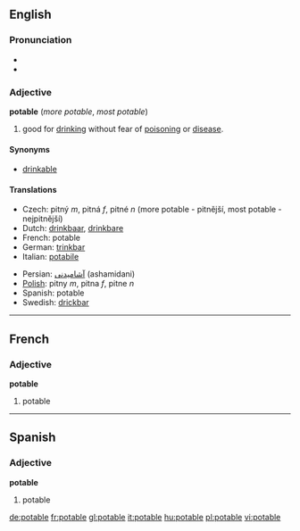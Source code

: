 ==English==
=== Pronunciation ===
*{{SAMPA|/"po(U).t@.b5/}}
*{{IPA|/'po(ʊ).tə.bɫ/}}

===Adjective===
'''potable''' (''more potable'', ''most potable'')

#good for [[drink]]ing without fear of [[poison]]ing or [[disease]].

====Synonyms====
*[[drinkable]]

====Translations====
{{top}}
*Czech: pitný ''m'', pitná ''f'', pitné ''n'' (more potable - pitnější, most potable - nejpitnější)
*Dutch: [[drinkbaar]], [[drinkbare]]
*French: potable
*German: [[trinkbar]]
*Italian: [[potabile]]
{{mid}}
*Persian: [[آشامیدنی]]  (ashamidani)
*[[Polish]]: pitny ''m'', pitna ''f'', pitne ''n''
*Spanish: potable
*Swedish: [[drickbar]]
{{bottom}}

----

==French==
===Adjective===
'''potable'''

#potable

----

==Spanish==
===Adjective===
'''potable'''

#potable

[[de:potable]]
[[fr:potable]]
[[gl:potable]]
[[it:potable]]
[[hu:potable]]
[[pl:potable]]
[[vi:potable]]